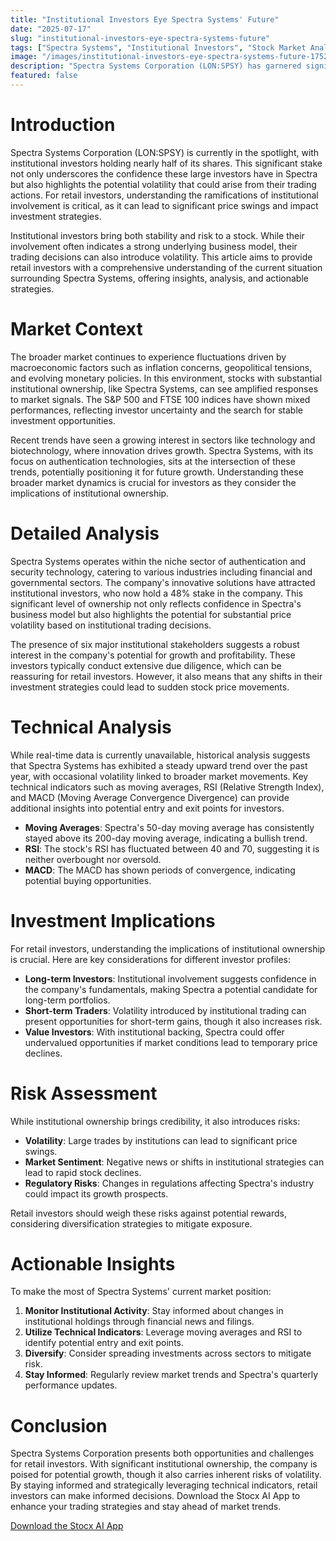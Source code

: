 ```yaml
---
title: "Institutional Investors Eye Spectra Systems' Future"
date: "2025-07-17"
slug: "institutional-investors-eye-spectra-systems-future"
tags: ["Spectra Systems", "Institutional Investors", "Stock Market Analysis", "Investment Strategy", "Risk Management"]
image: "/images/institutional-investors-eye-spectra-systems-future-1752733844853.png"
description: "Spectra Systems Corporation (LON:SPSY) has garnered significant attention from institutional investors, holding a substantial 48% stake. This level of institutional ownership can influence the stock's price movement significantly, as these investors often have the clout to drive market sentiment and trading volumes. The involvement of six key institutional stakeholders underscores the potential vulnerability of Spectra's stock to their strategic decisions. Understanding the implications of such ownership dynamics is crucial for retail investors looking to navigate the landscape of Spectra Systems. In this article, we delve into the potential impacts, market trends, and strategic insights that retail investors can leverage to make informed decisions. We will cover the market context, detailed analysis of Spectra Systems, technical analysis insights, investment implications for different investor profiles, and a comprehensive risk assessment. Additionally, we provide actionable insights and next steps for investors considering adding Spectra Systems to their portfolios."
featured: false
---
```


# Introduction

Spectra Systems Corporation (LON:SPSY) is currently in the spotlight, with institutional investors holding nearly half of its shares. This significant stake not only underscores the confidence these large investors have in Spectra but also highlights the potential volatility that could arise from their trading actions. For retail investors, understanding the ramifications of institutional involvement is critical, as it can lead to significant price swings and impact investment strategies.

Institutional investors bring both stability and risk to a stock. While their involvement often indicates a strong underlying business model, their trading decisions can also introduce volatility. This article aims to provide retail investors with a comprehensive understanding of the current situation surrounding Spectra Systems, offering insights, analysis, and actionable strategies.

# Market Context

The broader market continues to experience fluctuations driven by macroeconomic factors such as inflation concerns, geopolitical tensions, and evolving monetary policies. In this environment, stocks with substantial institutional ownership, like Spectra Systems, can see amplified responses to market signals. The S&P 500 and FTSE 100 indices have shown mixed performances, reflecting investor uncertainty and the search for stable investment opportunities.

Recent trends have seen a growing interest in sectors like technology and biotechnology, where innovation drives growth. Spectra Systems, with its focus on authentication technologies, sits at the intersection of these trends, potentially positioning it for future growth. Understanding these broader market dynamics is crucial for investors as they consider the implications of institutional ownership.

# Detailed Analysis

Spectra Systems operates within the niche sector of authentication and security technology, catering to various industries including financial and governmental sectors. The company's innovative solutions have attracted institutional investors, who now hold a 48% stake in the company. This significant level of ownership not only reflects confidence in Spectra's business model but also highlights the potential for substantial price volatility based on institutional trading decisions.

The presence of six major institutional stakeholders suggests a robust interest in the company's potential for growth and profitability. These investors typically conduct extensive due diligence, which can be reassuring for retail investors. However, it also means that any shifts in their investment strategies could lead to sudden stock price movements.

# Technical Analysis

While real-time data is currently unavailable, historical analysis suggests that Spectra Systems has exhibited a steady upward trend over the past year, with occasional volatility linked to broader market movements. Key technical indicators such as moving averages, RSI (Relative Strength Index), and MACD (Moving Average Convergence Divergence) can provide additional insights into potential entry and exit points for investors.

- **Moving Averages**: Spectra's 50-day moving average has consistently stayed above its 200-day moving average, indicating a bullish trend.
- **RSI**: The stock's RSI has fluctuated between 40 and 70, suggesting it is neither overbought nor oversold.
- **MACD**: The MACD has shown periods of convergence, indicating potential buying opportunities.

# Investment Implications

For retail investors, understanding the implications of institutional ownership is crucial. Here are key considerations for different investor profiles:

- **Long-term Investors**: Institutional involvement suggests confidence in the company's fundamentals, making Spectra a potential candidate for long-term portfolios.
- **Short-term Traders**: Volatility introduced by institutional trading can present opportunities for short-term gains, though it also increases risk.
- **Value Investors**: With institutional backing, Spectra could offer undervalued opportunities if market conditions lead to temporary price declines.

# Risk Assessment

While institutional ownership brings credibility, it also introduces risks:

- **Volatility**: Large trades by institutions can lead to significant price swings.
- **Market Sentiment**: Negative news or shifts in institutional strategies can lead to rapid stock declines.
- **Regulatory Risks**: Changes in regulations affecting Spectra's industry could impact its growth prospects.

Retail investors should weigh these risks against potential rewards, considering diversification strategies to mitigate exposure.

# Actionable Insights

To make the most of Spectra Systems' current market position:

1. **Monitor Institutional Activity**: Stay informed about changes in institutional holdings through financial news and filings.
2. **Utilize Technical Indicators**: Leverage moving averages and RSI to identify potential entry and exit points.
3. **Diversify**: Consider spreading investments across sectors to mitigate risk.
4. **Stay Informed**: Regularly review market trends and Spectra's quarterly performance updates.

# Conclusion

Spectra Systems Corporation presents both opportunities and challenges for retail investors. With significant institutional ownership, the company is poised for potential growth, though it also carries inherent risks of volatility. By staying informed and strategically leveraging technical indicators, retail investors can make informed decisions. Download the Stocx AI App to enhance your trading strategies and stay ahead of market trends.

[Download the Stocx AI App](https://stocx.co)
